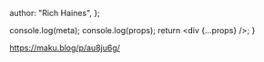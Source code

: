   author: "Rich Haines",
};

  console.log(meta);
  console.log(props);
  return <div {...props} />;
}

https://maku.blog/p/au8ju6g/
